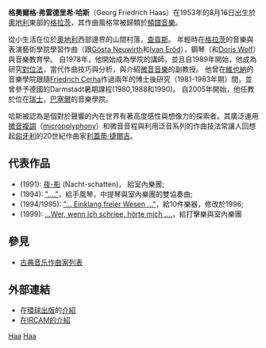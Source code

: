 '''格奧爾格·弗雷德里希·哈斯'''（Georg Friedrich Haas）在1953年的8月16日出生於[[奧地利|奧地利]]東部的[[格拉茨|格拉茨]]，其作曲風格常被歸類於[[頻譜音樂|頻譜音樂]]。

從小生活在位於[[奧地利|奧地利]]西部邊界的山間村落，[[查貢斯|查貢斯]]。 年輕時在[[格拉茨|格拉茨]]的音樂與表演藝術學院學習作曲（跟[[Gösta_Neuwirth|Gösta Neuwirth]]和[[Ivan_Eröd|Ivan Eröd]]），鋼琴（和[[Doris_Wolf|Doris Wolf]]）與音樂教育學。 自1978年，他開始成為學院的講師，並且自1989年開始，他成為研究[[對位法|對位法]]，當代作曲技巧與分析，與介紹[[微音音樂|微音音樂]]的副教授。 他曾在[[維也納|維也納]]的音樂學院跟隨[[Friedrich_Cerha|Friedrich Cerha]]作過兩年的博士後研究（1981-1983年期）間，並曾參予德國的Darmstadt暑期課程(1980,1988和1990)。 自2005年開始，他任教於位在[[瑞士|瑞士]]，[[巴塞爾|巴塞爾]]的音樂學院。

哈斯被認為是個對於聲響的內在世界有著高度感性與想像力的探索者。其廣泛運用[[微音複調|微音複調]]（[[micropolyphony|micropolyphony]]）和微音音程與利用泛音系列的作曲技法常讓人回想起[[匈牙利|匈牙利]]的20世紀作曲家[[利蓋蒂·捷爾吉|利蓋蒂·捷爾吉]]。

==代表作品==
*(1991): [[夜-影|夜-影]] (Nacht-schatten)， 給室內樂團;
*(1994): [["...."|"...."]]，給手風琴，中提琴與室內樂團的雙協奏曲;
*(1994/1995): [["..._Einklang_freier_Wesen_..."|"... Einklang freier Wesen ..."]]，給10件樂器，修改於1996;
*(1999): [[...Wer,_wenn_ich_schriee,_hörte_mich_....|...Wer, wenn ich schriee, hörte mich ....]]，給打擊樂與室內樂團

==參見==
* [[古典音乐作曲家列表|古典音乐作曲家列表]]

== 外部連結 ==
* 在[[環球出版|環球出版]]的[http://www.universaledition.com/Georg-Friedrich-Haas/composers-and-works/composer/278/biography 介紹] {{Wayback|url=http://www.universaledition.com/Georg-Friedrich-Haas/composers-and-works/composer/278/biography |date=20160725212310 }}
* [http://brahms.ircam.fr/composers/composer/1520/ 在IRCAM的介紹] {{Wayback|url=http://brahms.ircam.fr/composers/composer/1520/ |date=20201201155511 }}

{{Authority control}}
[[Category:21世纪作曲家|Haa]]
[[Category:奧地利作曲家|Haa]]